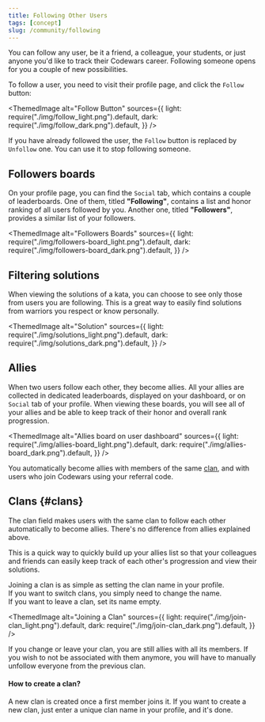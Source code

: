 ```yaml
---
title: Following Other Users
tags: [concept]
slug: /community/following
---
```



You can follow any user, be it a friend, a colleague, your students, or just anyone you'd like to track their Codewars career.
Following someone opens for you a couple of new possibilities.

To follow a user, you need to visit their profile page, and click the `Follow` button:

<ThemedImage
  alt="Follow Button"
  sources={{
    light: require("./img/follow_light.png").default,
    dark: require("./img/follow_dark.png").default,
  }}
/>

If you have already followed the user, the `Follow` button is replaced by `Unfollow` one. You can use it to stop following someone.

## Followers boards

On your profile page, you can find the `Social` tab, which contains a couple of leaderboards. One of them, titled **"Following"**, contains a list and honor ranking of all users followed by you. Another one, titled **"Followers"**, provides a similar list of your followers.

<ThemedImage
  alt="Followers Boards"
  sources={{
    light: require("./img/followers-board_light.png").default,
    dark: require("./img/followers-board_dark.png").default,
  }}
/>

## Filtering solutions

When viewing the solutions of a kata, you can choose to see only those from users you are following. This is a great way to easily find solutions from warriors you respect or know personally.

<ThemedImage
  alt="Solution"
  sources={{
    light: require("./img/solutions_light.png").default,
    dark: require("./img/solutions_dark.png").default,
  }}
/>

## Allies

When two users follow each other, they become allies. All your allies are collected in dedicated leaderboards, displayed on your dashboard, or on `Social` tab of your profile. When viewing these boards, you will see all of your allies and be able to keep track of their honor and overall rank progression.

<ThemedImage
  alt="Allies board on user dashboard"
  sources={{
    light: require("./img/allies-board_light.png").default,
    dark: require("./img/allies-board_dark.png").default,
  }}
/>

You automatically become allies with members of the same [clan](#clans), and with users who join Codewars using your referral code.

## Clans {#clans}

The clan field makes users with the same clan to follow each other automatically to become allies.
There's no difference from allies explained above.

This is a quick way to quickly build up your allies list so that your colleagues and friends can easily keep track of each other's progression and view their solutions.

Joining a clan is as simple as setting the clan name in your profile.  
If you want to switch clans, you simply need to change the name.  
If you want to leave a clan, set its name empty.

<ThemedImage
  alt="Joining a Clan"
  sources={{
    light: require("./img/join-clan_light.png").default,
    dark: require("./img/join-clan_dark.png").default,
  }}
/>

If you change or leave your clan, you are still allies with all its members.
If you wish to not be associated with them anymore, you will have to manually unfollow everyone from the previous clan.

#### How to create a clan?

A new clan is created once a first member joins it. If you want to create a new clan, just enter a unique clan name in your profile, and it's done.
